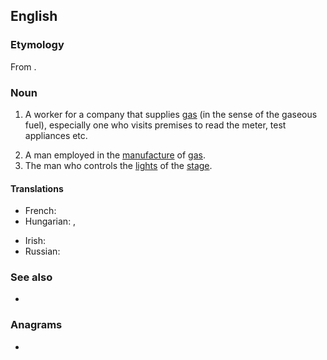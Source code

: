 {{also|Gasman}}
==English==

===Etymology===
From {{af|en|gas|man}}.

===Noun===
{{en-noun|gasmen}}

# {{lb|en|colloquial}} A worker for a company that supplies [[gas]] (in the sense of the gaseous fuel), especially one who visits premises to read the meter, test appliances etc.
#: {{ux|en|I spent all morning waiting for the '''gasman''' to call.}}
# A man employed in the [[manufacture]] of [[gas]].
# The man who controls the [[light]]s of the [[stage]]. <!--now obsolete?-->

====Translations====
{{trans-top|worker for a company that supplies gas}}
* French: {{t+|fr|gazier|m}}
* Hungarian: {{t|hu|gázleolvasó}}, {{t+|hu|gázszerelő}}
{{trans-mid}}
* Irish: {{t|ga|fear an gháis|m}}
* Russian: {{t+|ru|газовщи́к|m}}
{{trans-bottom}}

===See also===
* {{l|en|gasfitter}} <!-- not exactly a synonym, because a gas fitter does repairwork -->

===Anagrams===
* {{anagrams|en|a=aagmns|Magans|mangas}}
